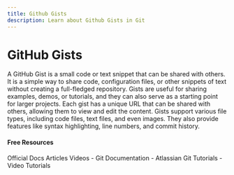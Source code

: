 ```yaml
---
title: Github Gists
description: Learn about Github Gists in Git
---
```


# GitHub Gists

A GitHub Gist is a small code or text snippet that can be shared with others. It is a simple way to share code, configuration files, or other snippets of text without creating a full-fledged repository. Gists are useful for sharing examples, demos, or tutorials, and they can also serve as a starting point for larger projects. Each gist has a unique URL that can be shared with others, allowing them to view and edit the content. Gists support various file types, including code files, text files, and even images. They also provide features like syntax highlighting, line numbers, and commit history.

#### Free Resources

<Tabs defaultValue="official">
<TabsList>
<TabsTrigger value="official">Official Docs</TabsTrigger>
<TabsTrigger value="article">Articles</TabsTrigger>
<TabsTrigger value="video">Videos</TabsTrigger>
</TabsList>

<TabsContent value="official">
- <Link href="https://git-scm.com/docs">Git Documentation</Link>
</TabsContent>
<TabsContent value="article">
- <Link href="https://www.atlassian.com/git/tutorials">Atlassian Git Tutorials</Link>
</TabsContent>
<TabsContent value="video">
- <Link href="https://www.youtube.com/results?search_query=git+github-gists+tutorial">Video Tutorials</Link>
</TabsContent>
</Tabs>

<Outlet path="5-github/basics/github-gists" />

